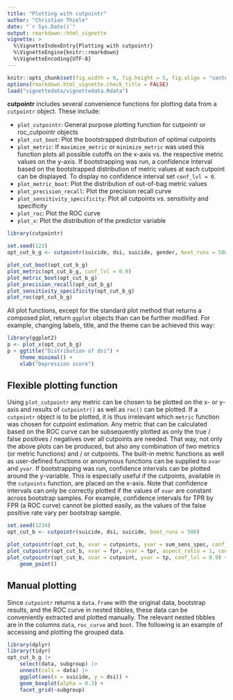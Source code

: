 ---
title: "Plotting with cutpointr"
author: "Christian Thiele"
date: "`r Sys.Date()`"
output: rmarkdown::html_vignette
vignette: >
  %\VignetteIndexEntry{Plotting with cutpointr}
  %\VignetteEngine{knitr::rmarkdown}
  %\VignetteEncoding{UTF-8}
---

```{r, include = FALSE}
knitr::opts_chunk$set(fig.width = 6, fig.height = 5, fig.align = "center")
options(rmarkdown.html_vignette.check_title = FALSE)
load("vignettedata/vignettedata.Rdata")
```


**cutpointr** includes several convenience functions for plotting data from a 
`cutpointr` object. These include:

- `plot_cutpointr`: General purpose plotting function for cutpointr or roc_cutpointr objects
- `plot_cut_boot`: Plot the bootstrapped distribution of optimal cutpoints
- `plot_metric`: If `maximize_metric` or `minimize_metric` was used this function
plots all possible cutoffs on the x-axis vs. the respective metric values on
the y-axis. If bootstrapping was run, a confidence interval based on the 
bootstrapped distribution of metric values at each cutpoint can be displayed. 
To display no confidence interval set `conf_lvl = 0`.
- `plot_metric_boot`: Plot the distribution of out-of-bag metric values
- `plot_precision_recall`: Plot the precision recall curve
- `plot_sensitivity_specificity`: Plot all cutpoints vs. sensitivity and specificity
- `plot_roc`: Plot the ROC curve
- `plot_x`: Plot the distribution of the predictor variable

```{r, fig.width=4, fig.height=3}
library(cutpointr)

set.seed(123)
opt_cut_b_g <- cutpointr(suicide, dsi, suicide, gender, boot_runs = 500)

plot_cut_boot(opt_cut_b_g)
plot_metric(opt_cut_b_g, conf_lvl = 0.9)
plot_metric_boot(opt_cut_b_g)
plot_precision_recall(opt_cut_b_g)
plot_sensitivity_specificity(opt_cut_b_g)
plot_roc(opt_cut_b_g)
```

All plot functions, except for the standard plot method that returns
a composed plot, return `ggplot` objects
than can be further modified. For example, changing labels, title, and the theme
can be achieved this way:

```{r, fig.width=4, fig.height=3}
library(ggplot2)
p <- plot_x(opt_cut_b_g)
p + ggtitle("Distribution of dsi") + 
    theme_minimal() + 
    xlab("Depression score")
```

## Flexible plotting function

Using `plot_cutpointr` any metric can be chosen to be plotted on the x- or
y-axis and results of `cutpointr()` as well as `roc()` can be plotted.
If a `cutpointr` object is to be plotted, it is thus irrelevant which `metric` 
function was chosen for cutpoint estimation. Any metric that can be calculated
based on the ROC curve can be subsequently plotted as only the true / false
positives / negatives over all cutpoints are needed.
That way, not only the above plots can be produced, but also any 
combination of two metrics (or metric functions) and / or cutpoints. The built-in
metric functions as well as user-defined functions or anonymous functions can
be supplied to `xvar` and `yvar`. If bootstrapping was run, confidence intervals
can be plotted around the y-variable. This is especially useful if the cutpoints,
available in the `cutpoints` function, are placed on the x-axis. 
Note that confidence intervals can only be correctly plotted if the values of 
`xvar` are constant across bootstrap samples. For example, confidence intervals 
for TPR by FPR (a ROC curve) cannot be plotted easily, as the values of the false 
positive rate vary per bootstrap sample.

```{r, fig.width=4, fig.height=3, cache=FALSE}
set.seed(1234)
opt_cut_b <- cutpointr(suicide, dsi, suicide, boot_runs = 500)

plot_cutpointr(opt_cut_b, xvar = cutpoints, yvar = sum_sens_spec, conf_lvl = 0.9)
plot_cutpointr(opt_cut_b, xvar = fpr, yvar = tpr, aspect_ratio = 1, conf_lvl = 0)
plot_cutpointr(opt_cut_b, xvar = cutpoint, yvar = tp, conf_lvl = 0.9) + 
    geom_point()
```


## Manual plotting

Since `cutpointr` returns a `data.frame` with the original data, bootstrap
results, and the ROC curve in nested tibbles, these data can be conveniently 
extracted and plotted manually. The relevant
nested tibbles are in the columns `data`, `roc_curve` and `boot`. The following
is an example of accessing and plotting the grouped data.

```{r, fig.width=4, fig.height=3}
library(dplyr)
library(tidyr)
opt_cut_b_g |> 
    select(data, subgroup) |> 
    unnest(cols = data) |> 
    ggplot(aes(x = suicide, y = dsi)) + 
    geom_boxplot(alpha = 0.3) + 
    facet_grid(~subgroup)
```